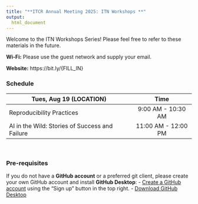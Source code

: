 ```yaml
---
title: "**ITCR Annual Meeting 2025: ITN Workshops **"
output:
  html_document
---
```


Welcome to the ITN Workshops Series! Please feel free to refer to these materials in the future.

**Wi-Fi:** Please use the guest network and supply your email.

**Website:** https://bit.ly/{FILL_IN}

### **Schedule**


<div class = "myStyle" align = "center">

| Tues, Aug 19 (LOCATION)                         | Time                   |  
|-------------------------------------------------|:----------------------:|
| Reproducibility Practices                       | 9:00 AM - 10:30 AM     |  
| AI in the Wild: Stories of Success and Failure  | 11:00 AM - 12:00 PM    |  


</div>

<br>

### **Pre-requisites**

If you do not have a **GitHub account** or a preferred git client, please create your own GitHub account and install **GitHub Desktop**:
  - [Create a GitHub account](https://github.com/) using the "Sign up" button in the top right.
  - [Download GitHub Desktop](https://desktop.github.com/download/)
